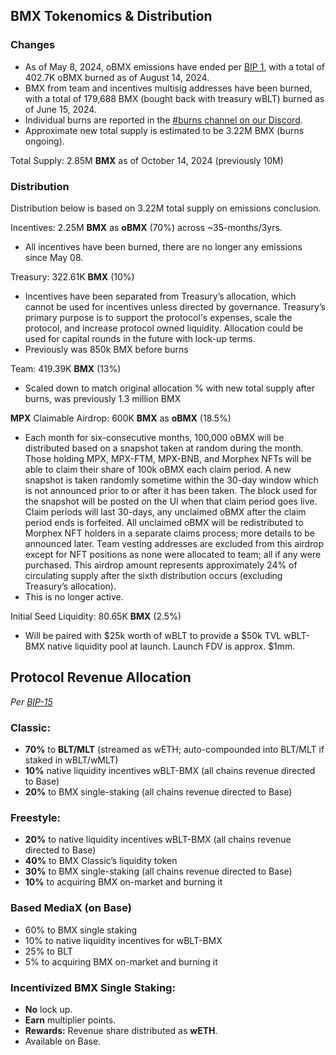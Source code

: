## BMX Tokenomics & Distribution

### Changes

- As of May 8, 2024, oBMX emissions have ended per [BIP 1](https://snapshot.org/#/bmxonbase.eth/proposal/0x813c71f096d55ac7aa6aaf1f9bc6ad0bbdf549c5287b15138d9c08eac5a8a86e), with a total of 402.7K oBMX burned as of August 14, 2024.
- BMX from team and incentives multisig addresses have been burned, with a total of 179,688 BMX (bought back with treasury wBLT) burned as of June 15, 2024.
- Individual burns are reported in the [#burns channel on our Discord](https://discord.com/channels/892431105339306044/1208380197867622400).
- Approximate new total supply is estimated to be 3.22M BMX (burns ongoing).

Total Supply: 2.85M **BMX** as of October 14, 2024 (previously 10M)

### Distribution

Distribution below is based on 3.22M total supply on emissions conclusion.

Incentives: 2.25M **BMX** as **oBMX** (70%) across ~35-months/3yrs.
- All incentives have been burned, there are no longer any emissions since May 08.

Treasury: 322.61K **BMX** (10%)
- Incentives have been separated from Treasury’s allocation, which cannot be used for incentives unless directed by governance. Treasury’s primary purpose is to support the protocol's expenses, scale the protocol, and increase protocol owned liquidity. Allocation could be used for capital rounds in the future with lock-up terms.
- Previously was 850k BMX before burns

Team: 419.39K **BMX** (13%)
- Scaled down to match original allocation % with new total supply after burns, was previously 1.3 million BMX

**MPX** Claimable Airdrop: 600K **BMX** as **oBMX** (18.5%)
- Each month for six-consecutive months, 100,000 oBMX will be distributed based on a snapshot taken at random during the month. Those holding MPX, MPX-FTM, MPX-BNB, and Morphex NFTs will be able to claim their share of 100k oBMX each claim period. A new snapshot is taken randomly sometime within the 30-day window which is not announced prior to or after it has been taken. The block used for the snapshot will be posted on the UI when that claim period goes live. Claim periods will last 30-days, any unclaimed oBMX after the claim period ends is forfeited. All unclaimed oBMX will be redistributed to Morphex NFT holders in a separate claims process; more details to be announced later. Team vesting addresses are excluded from this airdrop except for NFT positions as none were allocated to team; all if any were purchased. This airdrop amount represents approximately 24% of circulating supply after the sixth distribution occurs (excluding Treasury’s allocation).
- This is no longer active.

Initial Seed Liquidity: 80.65K **BMX** (2.5%) 
- Will be paired with $25k worth of wBLT to provide a $50k TVL wBLT-BMX native liquidity pool at launch. Launch FDV is approx. $1mm.

## Protocol Revenue Allocation
*Per [BIP-15](https://snapshot.box/#/s:bmxonbase.eth/proposal/0x7a834b149e9c747d071504ce947e7b475b253a36047c786f77d6b96ae303e6da)*
### Classic:
- **70%** to **BLT/MLT** (streamed as wETH; auto-compounded into BLT/MLT if staked in wBLT/wMLT)  
- **10%** native liquidity incentives wBLT-BMX (all chains revenue directed to Base)
- **20%** to BMX single-staking (all chains revenue directed to Base)

### Freestyle:
- **20%** to native liquidity incentives wBLT-BMX (all chains revenue directed to Base)
- **40%** to BMX Classic’s liquidity token
- **30%** to BMX single-staking (all chains revenue directed to Base)
- **10%** to acquiring BMX on-market and burning it

### Based MediaX (on Base)
- 60% to BMX single staking  
- 10% to native liquidity incentives for wBLT-BMX
- 25% to BLT
- 5% to acquiring BMX on-market and burning it 

### Incentivized BMX Single Staking:

- **No** lock up.
- **Earn** multiplier points.
- **Rewards:** Revenue share distributed as **wETH**.
- Available on Base.
